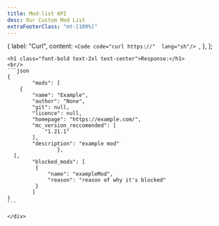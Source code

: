 ```yaml
---
title: Mod-list API
desc: Our Custom Mod List
extraFooterClass: "mt-[100%]"
---
```



  {
    label: "Curl",
    content: `
    	<Code code="curl https://"	lang="sh"/> 
    `,
  },
];

<div class="container mx-auto px-4 py-8">
  <TabComponent tabs={tabData} client:load />

	<h1 class="font-bold text-2xl text-center">Response:</h1>
	<br/>
	```json
	{
		    "mods": [
        {
            "name": "Example",
            "author": "None",
            "git": null,
            "licence": null,
            "homepage": "https://example.com/",
            "mc_version_reccomended": [
                "1.21.1"
            ],
            "description": "example mod" 
					},
      ],
			"blocked_mods": [
			 {
				 "name": "exampleMod",
				 "reason": "reason of why it's blocked"
			 }
			]
	}
	```

	</div>

